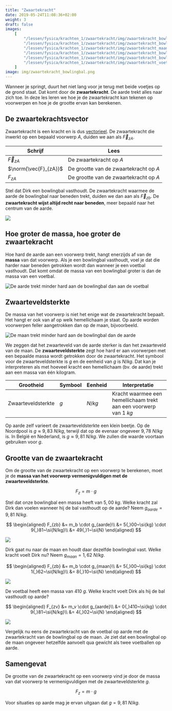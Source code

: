 ```yaml
---
title: "Zwaartekracht"
date: 2019-05-24T11:08:36+02:00
weight: 3
draft: false
images:
    [
        "/lessen/fysica/krachten_1/zwaartekracht/img/zwaartekracht_bowlingbal.png",
        "/lessen/fysica/krachten_1/zwaartekracht/img/zwaartekracht_bowlingbal_vs_voetbal.png",
        "/lessen/fysica/krachten_1/zwaartekracht/img/zwaartekracht_maan_aarde.png",
        "/lessen/fysica/krachten_1/zwaartekracht/img/zwaartekracht_bowlingbal_aarde_oefening.png",
        "/lessen/fysica/krachten_1/zwaartekracht/img/zwaartekracht_bowlingbal_maan_oefening.png",
        "/lessen/fysica/krachten_1/zwaartekracht/img/zwaartekracht_voetbal_aarde_oefening.png",
    ]
image: img/zwaartekracht_bowlingbal.png
---
```


Wanneer je springt, duurt het niet lang voor je terug met beide voetjes op de grond staat. Dat komt door de **zwaartekracht**. De aarde trekt alles naar zich toe. In deze les leren we hoe je de zwaartekracht kan tekenen op voorwerpen en hoe je de grootte ervan kan berekenen.

## De zwaartekrachtsvector

Zwaartekracht is een kracht en is dus [vectorieel](krachtvector). De zwaartekracht die inwerkt op een bepaald voorwerp $A$, duiden we aan als $\vec{F}_{zA}$.

| Schrijf                | Lees                                   |
| ---------------------- | -------------------------------------- |
| $\vec{F}_{zA}$        | De zwaartekracht op $A$                |
| $\norm{\vec{F}_{zA}}$ | De grootte van de zwaartekracht op $A$ |
| $F_{zA}$              | De grootte van de zwaartekracht op $A$ |

Stel dat Dirk een bowlingbal vasthoudt. De zwaartekracht waarmee de aarde de
bowlingbal naar beneden trekt, duiden we dan aan als $\vec{F}_{zb}$. De
**zwaartekracht wijst altijd recht naar beneden**, meer bepaald naar het
centrum van de aarde.

![](img/zwaartekracht_bowlingbal.png)

## Hoe groter de massa, hoe groter de zwaartekracht

Hoe hard de aarde aan een voorwerp trekt, hangt enerzijds af van de **massa**
van dat voorwerp. Als je een bowlingbal vasthoudt, voel je dat die harder naar
beneden getrokken wordt dan wanneer je een voetbal vasthoudt. Dat komt omdat de
massa van een bowlingbal groter is dan de massa van een voetbal.

![De aarde trekt minder hard aan de bowlingbal dan aan de voetbal](img/zwaartekracht_bowlingbal_vs_voetbal.png)

## Zwaarteveldsterkte

De massa van het voorwerp is niet het enige wat de zwaartekracht bepaalt. Het
hangt er ook van af op welk hemellichaam je staat. Op aarde worden voorwerpen
feller aangetrokken dan op de maan, bijvoorbeeld.

![De maan trekt minder hard aan de bowlingbal dan de aarde](img/zwaartekracht_maan_aarde.png)

We zeggen dat het zwaarteveld van de aarde sterker is dan het zwaarteveld van
de maan. De **zwaarteveldsterkte** zegt hoe hard er aan
voorwerpen met een bepaalde massa wordt getrokken door de zwaartekracht. Het
symbool voor de zwaarteveldsterkte is $g$ en de eenheid van $g$ is
$\si{N/kg}$. Dat kan je interpreteren als met hoeveel kracht <Mute
text="(newton)" /> een hemellichaam <Mute>(bv. de aarde)</Mute> trekt
aan een massa van één kilogram.

| Grootheid          | Symbool | Eenheid     | Interpretatie                                                          |
| ------------------ | ------- | ----------- | ---------------------------------------------------------------------- |
| Zwaarteveldsterkte | $g$     | $\si{N/kg}$ | Kracht waarmee een hemellichaam trekt aan een voorwerp van $1~\si{kg}$ |

Op aarde zelf varieert de zwaarteveldsterkte een klein beetje. Op de Noordpool
is $g \approx 9{,}83~\si{N/kg}$, terwijl dat op de evenaar ongeveer
$9{,}78~\si{N/kg}$ is.
In België en Nederland, is $g \approx 9{,}81~\si{N/kg}$. We zullen die waarde
voortaan gebruiken voor $g$.

## Grootte van de zwaartekracht

Om de grootte van de zwaartekracht op een voorwerp te berekenen, moet je de
**massa van het voorwerp vermenigvuldigen met de zwaarteveldsterkte**.


$$
F_{z} = m \cdot g
$$


Stel dat onze bowlingbal een massa heeft van $5{,}00~\si{kg}$. Welke kracht zal
Dirk dan voelen wanneer hij de bal vasthoudt op de aarde? Neem
$g_{aarde}=9{,}81~\si{N/kg}$.

$$
\begin{aligned}
F_{zb} &= m_b \cdot g_{aarde}\\
 &= 5{,}00~\si{kg} \cdot 9{,}81~\si{N/kg}\\
 &= 49{,}1~\si{N}
\end{aligned}
$$

![](img/zwaartekracht_bowlingbal_aarde_oefening.png)

Dirk gaat nu naar de maan en houdt daar dezelfde bowlingbal vast. Welke kracht
voelt Dirk nu? Neem $g_{maan}=1{,}62~\si{N/kg}$.

$$
\begin{aligned}
F_{zb} &= m_b \cdot g_{maan}\\
 &= 5{,}00~\si{kg} \cdot 1{,}62~\si{N/kg}\\
 &= 8{,}10~\si{N}
\end{aligned}
$$

![](img/zwaartekracht_bowlingbal_maan_oefening.png)

De voetbal heeft een massa van $410~\si{g}$. Welke kracht voelt Dirk als hij de
bal vasthoudt op aarde?

$$
\begin{aligned}
F_{zv} &= m_v \cdot g_{aarde}\\
 &= 0{,}410~\si{kg} \cdot 9{,}81~\si{N/kg}\\
 &= 4{,}02~\si{N}
\end{aligned}
$$

![](img/zwaartekracht_voetbal_aarde_oefening.png)

Vergelijk nu eens de zwaartekracht van de voetbal op aarde met de zwaartekracht
van de bowlingbal op de maan. Je ziet dat een bowlingbal op de maan ongeveer
hetzelfde aanvoelt qua gewicht als twee voetballen op aarde.

## Samengevat

<Attention title="Grootte van de zwaartekracht berekenen">

De grootte van de zwaartekracht op een voorwerp vind je door de massa van dat
voorwerp te vermenigvuldigen met de zwaarteveldsterkte $g$.


$$
F_{z} = m \cdot g
$$


Voor situaties op aarde mag je ervan uitgaan dat $g = 9{,}81~\si{N/kg}$.
</Attention>
